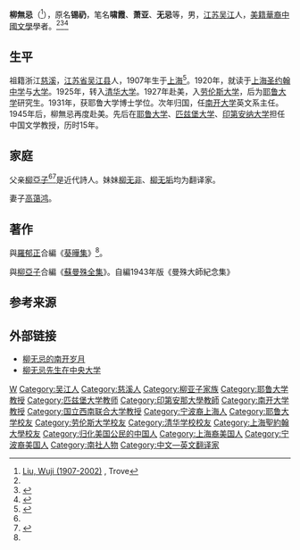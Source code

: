 '''柳無忌'''（{{bd|1907年||2002年|10月3日|}}<ref>[http://trove.nla.gov.au/people/1314743?q=&c=people Liu, Wuji (1907-2002)] {{Wayback|url=http://trove.nla.gov.au/people/1314743?q=&c=people |date=20210203020546 }}, Trove</ref>），原名'''锡礽'''，笔名'''啸霞'''、'''萧亚'''、'''无忌'''等，男，[[江苏|江苏]][[吴江县|吴江]]人，[[美籍華裔|美籍華裔]][[中國文學|中國文學]]學者。<ref name="latimes" /><ref name="sfgate">{{cite news |url = http://www.sfgate.com/bayarea/article/Wu-chi-Liu-scholar-and-writer-2783172.php |title = Wu-chi Liu -- scholar and writer |author = Stacy Finz |publisher = [[舊金山紀事報|舊金山紀事報]] |date = 2002-10-18 |accessdate = 2013-12-10 |archive-date = 2021-02-03 |archive-url = https://web.archive.org/web/20210203020549/https://www.sfgate.com/bayarea/article/Wu-chi-Liu-scholar-and-writer-2783172.php |dead-url = no }}</ref><ref>{{Cite book|title=苏州历代人物大辞典|author=李峰, 汤钰林编著|publisher=上海辞书出版社|year=2016|isbn=|location=上海|pages=}}</ref>

== 生平 ==
祖籍浙江[[慈溪|慈溪]]，[[江苏省|江苏省]][[吴江县|吴江县]]人，1907年生于[[上海|上海]]<ref name="latimes">{{cite news|url =http://articles.latimes.com/2002/oct/19/local/me-passings19.2|title =Wu-chi Liu, 95; Scholar Translated Chinese Literature|publisher =[[洛杉磯時報|洛杉磯時報]]|date =2002-10-19|accessdate =2013-12-10|archive-date =2013-12-18|archive-url =https://web.archive.org/web/20131218115130/http://articles.latimes.com/2002/oct/19/local/me-passings19.2|dead-url =no}}</ref>。1920年，就读于[[上海圣约翰中学|上海圣约翰中学]]与[[上海圣约翰大学|大学]]。1925年，转入[[清华大学|清华大学]]。1927年赴美，入[[劳伦斯大学|劳伦斯大学]]，后为[[耶鲁大学|耶鲁大学]]研究生。1931年，获耶鲁大学博士学位。次年归国，任[[南开大学|南开大学]]英文系主任。1945年后，柳無忌再度赴美。先后在[[耶鲁大学|耶鲁大学]]、[[匹兹堡大学|匹兹堡大学]]、[[印第安纳大学|印第安纳大学]]担任中国文学教授，历时15年。

==家庭==
父亲[[柳亞子|柳亞子]]<ref name="latimes" /><ref>{{cite news |url=http://www.wjlib.com/wyds/15/wjrenwu/liuyazi.htm |title=“亚洲卢梭”柳亚子 |publisher=吴江人物 |access-date=2016-02-01 |archive-url=https://web.archive.org/web/20160201224556/http://www.wjlib.com/wyds/15/wjrenwu/liuyazi.htm |archive-date=2016-02-01 |dead-url=yes }}</ref>是近代詩人。妹妹[[柳无非|柳无非]]、[[柳无垢|柳无垢]]均为翻译家。

妻子[[高蔼鸿|高蔼鸿]]。

== 著作 ==
與[[羅郁正|羅郁正]]合編《[[葵曄集|葵曄集]]》<ref name="sfgate" />。

與[[柳亞子|柳亞子]]合編《[[蘇曼殊全集|蘇曼殊全集]]》。自編1943年版《曼殊大師紀念集》

== 参考来源 ==
{{Reflist}}

== 外部链接 ==
* [https://web.archive.org/web/20151119090422/http://news.nankai.edu.cn/xs/system/2013/12/02/000157676.shtml 柳无忌的南开岁月]
* [https://webplus.nju.edu.cn/_s26/c3/cd/c27277a443341/page.psp 柳无忌先生在中央大学]

{{Authority control}}

{{DEFAULTSORT:L}}
[[Category:柳姓|W]]
[[Category:吴江人|Category:吴江人]]
[[Category:慈溪人|Category:慈溪人]]
[[Category:柳亚子家族|Category:柳亚子家族]]
[[Category:耶鲁大学教授|Category:耶鲁大学教授]]
[[Category:匹兹堡大学教师|Category:匹兹堡大学教师]]
[[Category:印第安那大學教師|Category:印第安那大學教師]]
[[Category:南开大学教授|Category:南开大学教授]]
[[Category:国立西南联合大学教授|Category:国立西南联合大学教授]]
[[Category:宁波裔上海人|Category:宁波裔上海人]]
[[Category:耶鲁大学校友|Category:耶鲁大学校友]]
[[Category:劳伦斯大学校友|Category:劳伦斯大学校友]]
[[Category:清华学校校友|Category:清华学校校友]]
[[Category:上海聖約翰大學校友|Category:上海聖約翰大學校友]]
[[Category:归化美国公民的中国人|Category:归化美国公民的中国人]]
[[Category:上海裔美国人|Category:上海裔美国人]]
[[Category:宁波裔美国人|Category:宁波裔美国人]]
[[Category:南社人物|Category:南社人物]]
[[Category:中文—英文翻译家|Category:中文—英文翻译家]]